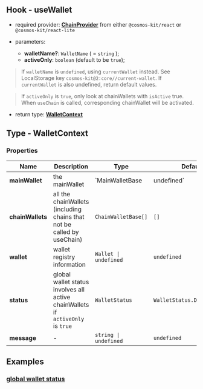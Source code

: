## Hook - useWallet

- required provider: [**ChainProvider**](https://docs.hyperweb.io/cosmos-kit/chain-provider) from either `@cosmos-kit/react` or `@cosmos-kit/react-lite`

- parameters:
  - **walletName?**: `WalletName` ( = `string` );
  - **activeOnly**: `boolean` (default to be `true`);

> If `walletName` is `undefined`, using `currentWallet` instead. See LocalStorage key `cosmos-kit@2:core//current-wallet`. If `currentWallet` is also undefined, return default values.

> If `activeOnly` is `true`, only look at chainWallets with `isActive` true. When `useChain` is called, corresponding chainWallet will be activated.

- return type: [**WalletContext**](#type---walletcontext)

## Type - WalletContext

### Properties

| Name             | Description                                                                     | Type                  | Default                     |
| ---------------- | ------------------------------------------------------------------------------- | --------------------- | --------------------------- |
| **mainWallet**   | the mainWallet                                                                  | `MainWalletBase       | undefined`                  |
| **chainWallets** | all the chainWallets (including chains that not be called by useChain)          | `ChainWalletBase[]`   | `[]`                        |
| **wallet**       | wallet registry information                                                     | `Wallet \| undefined` | `undefined`                 |
| **status**       | global wallet status involves all active chainWallets if `activeOnly` is `true` | `WalletStatus`        | `WalletStatus.Disconnected` |
| **message**      | -                                                                               | `string \| undefined` | `undefined`                 |

## Examples

### [global wallet status](https://github.com/hyperweb-io/cosmos-kit/blob/main/packages/example/pages/index.tsx)
